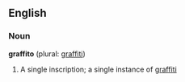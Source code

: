 == English ==
=== Noun ===
'''graffito''' (plural: [[graffiti]])

# A single inscription; a single instance of [[graffiti]]